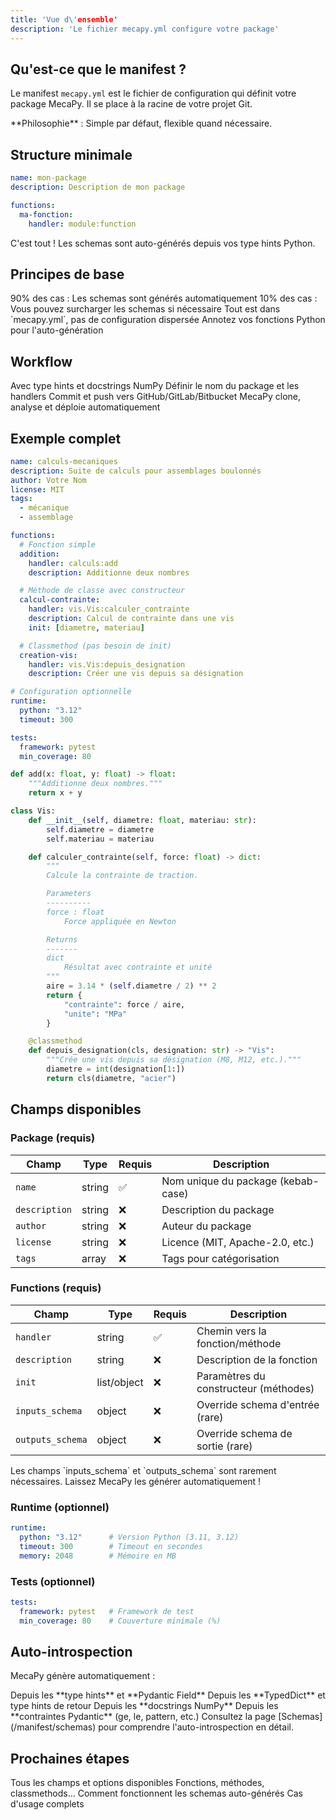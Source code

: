 ```yaml
---
title: 'Vue d\'ensemble'
description: 'Le fichier mecapy.yml configure votre package'
---
```


## Qu'est-ce que le manifest ?

Le manifest `mecapy.yml` est le fichier de configuration qui définit votre package MecaPy. Il se place à la racine de votre projet Git.

<Note>
  **Philosophie** : Simple par défaut, flexible quand nécessaire.
</Note>

## Structure minimale

```yaml mecapy.yml
name: mon-package
description: Description de mon package

functions:
  ma-fonction:
    handler: module:function
```

C'est tout ! Les schemas sont auto-générés depuis vos type hints Python.

## Principes de base

<CardGroup cols={2}>
  <Card title="Auto-introspection" icon="wand-magic-sparkles">
    90% des cas : Les schemas sont générés automatiquement
  </Card>
  <Card title="Overrides optionnels" icon="sliders">
    10% des cas : Vous pouvez surcharger les schemas si nécessaire
  </Card>
  <Card title="Un seul fichier" icon="file">
    Tout est dans `mecapy.yml`, pas de configuration dispersée
  </Card>
  <Card title="Type hints requis" icon="code">
    Annotez vos fonctions Python pour l'auto-génération
  </Card>
</CardGroup>

## Workflow

<Steps>
  <Step title="Écrire votre code Python">
    Avec type hints et docstrings NumPy
  </Step>
  <Step title="Créer mecapy.yml">
    Définir le nom du package et les handlers
  </Step>
  <Step title="Pousser sur Git">
    Commit et push vers GitHub/GitLab/Bitbucket
  </Step>
  <Step title="Déployer via API">
    MecaPy clone, analyse et déploie automatiquement
  </Step>
</Steps>

## Exemple complet

<CodeGroup>

```yaml mecapy.yml
name: calculs-mecaniques
description: Suite de calculs pour assemblages boulonnés
author: Votre Nom
license: MIT
tags:
  - mécanique
  - assemblage

functions:
  # Fonction simple
  addition:
    handler: calculs:add
    description: Additionne deux nombres

  # Méthode de classe avec constructeur
  calcul-contrainte:
    handler: vis.Vis:calculer_contrainte
    description: Calcul de contrainte dans une vis
    init: [diametre, materiau]

  # Classmethod (pas besoin de init)
  creation-vis:
    handler: vis.Vis:depuis_designation
    description: Créer une vis depuis sa désignation

# Configuration optionnelle
runtime:
  python: "3.12"
  timeout: 300

tests:
  framework: pytest
  min_coverage: 80
```

```python calculs.py
def add(x: float, y: float) -> float:
    """Additionne deux nombres."""
    return x + y
```

```python vis.py
class Vis:
    def __init__(self, diametre: float, materiau: str):
        self.diametre = diametre
        self.materiau = materiau

    def calculer_contrainte(self, force: float) -> dict:
        """
        Calcule la contrainte de traction.

        Parameters
        ----------
        force : float
            Force appliquée en Newton

        Returns
        -------
        dict
            Résultat avec contrainte et unité
        """
        aire = 3.14 * (self.diametre / 2) ** 2
        return {
            "contrainte": force / aire,
            "unite": "MPa"
        }

    @classmethod
    def depuis_designation(cls, designation: str) -> "Vis":
        """Crée une vis depuis sa désignation (M8, M12, etc.)."""
        diametre = int(designation[1:])
        return cls(diametre, "acier")
```

</CodeGroup>

## Champs disponibles

### Package (requis)

| Champ | Type | Requis | Description |
|-------|------|--------|-------------|
| `name` | string | ✅ | Nom unique du package (kebab-case) |
| `description` | string | ❌ | Description du package |
| `author` | string | ❌ | Auteur du package |
| `license` | string | ❌ | Licence (MIT, Apache-2.0, etc.) |
| `tags` | array | ❌ | Tags pour catégorisation |

### Functions (requis)

| Champ | Type | Requis | Description |
|-------|------|--------|-------------|
| `handler` | string | ✅ | Chemin vers la fonction/méthode |
| `description` | string | ❌ | Description de la fonction |
| `init` | list/object | ❌ | Paramètres du constructeur (méthodes) |
| `inputs_schema` | object | ❌ | Override schema d'entrée (rare) |
| `outputs_schema` | object | ❌ | Override schema de sortie (rare) |

<Warning>
  Les champs `inputs_schema` et `outputs_schema` sont rarement nécessaires. Laissez MecaPy les générer automatiquement !
</Warning>

### Runtime (optionnel)

```yaml
runtime:
  python: "3.12"      # Version Python (3.11, 3.12)
  timeout: 300        # Timeout en secondes
  memory: 2048        # Mémoire en MB
```

### Tests (optionnel)

```yaml
tests:
  framework: pytest   # Framework de test
  min_coverage: 80    # Couverture minimale (%)
```

## Auto-introspection

MecaPy génère automatiquement :

<Steps>
  <Step title="Input schemas">
    Depuis les **type hints** et **Pydantic Field**
  </Step>
  <Step title="Output schemas">
    Depuis les **TypedDict** et type hints de retour
  </Step>
  <Step title="Descriptions">
    Depuis les **docstrings NumPy**
  </Step>
  <Step title="Validation">
    Depuis les **contraintes Pydantic** (ge, le, pattern, etc.)
  </Step>
</Steps>

<Tip>
  Consultez la page [Schemas](/manifest/schemas) pour comprendre l'auto-introspection en détail.
</Tip>

## Prochaines étapes

<CardGroup cols={2}>
  <Card
    title="Syntaxe complète"
    icon="file-code"
    href="/manifest/syntax"
  >
    Tous les champs et options disponibles
  </Card>
  <Card
    title="Types de handlers"
    icon="link"
    href="/manifest/handlers"
  >
    Fonctions, méthodes, classmethods...
  </Card>
  <Card
    title="Auto-introspection"
    icon="wand-magic-sparkles"
    href="/manifest/schemas"
  >
    Comment fonctionnent les schemas auto-générés
  </Card>
  <Card
    title="Exemples"
    icon="code"
    href="/manifest/examples"
  >
    Cas d'usage complets
  </Card>
</CardGroup>

